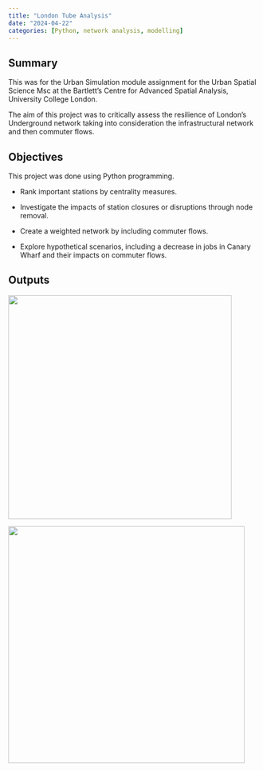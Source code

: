 ```yaml
---
title: "London Tube Analysis"
date: "2024-04-22"
categories: [Python, network analysis, modelling]
---
```


## Summary

This was for the Urban Simulation module assignment for the Urban Spatial Science Msc at the Bartlett's Centre for Advanced Spatial Analysis, University College London.

The aim of this project was to critically assess the resilience of London's Underground network taking into consideration the infrastructural network and then commuter flows.

## Objectives

This project was done using Python programming.

-   Rank important stations by centrality measures.

-   Investigate the impacts of station closures or disruptions through node removal.

-   Create a weighted network by including commuter flows.

-   Explore hypothetical scenarios, including a decrease in jobs in Canary Wharf and their impacts on commuter flows.

## Outputs

![](images/Screenshot 2024-04-29 123027.png){fig-align="center" width="448"}

![](images/Screenshot 2024-04-29 123200.png){fig-align="center" width="474"}
